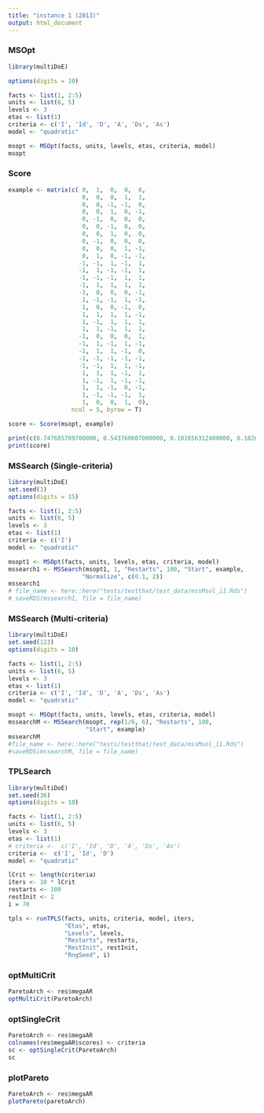 ```yaml
---
title: "instance 1 (2013)"
output: html_document
---
```


### MSOpt  

```r
library(multiDoE)

options(digits = 10)

facts <- list(1, 2:5)
units <- list(6, 5)
levels <- 3
etas <- list(1)
criteria <- c('I', 'Id', 'D', 'A', 'Ds', 'As')
model <- "quadratic"

msopt <- MSOpt(facts, units, levels, etas, criteria, model)
msopt
```
 
### Score  

```r
example <- matrix(c( 0,  1,  0,  0,  0,
                     0,  0,  0,  1,  1,
                     0,  0, -1, -1,  0,
                     0,  0,  1,  0, -1,
                     0, -1,  0,  0,  0,
                     0,  0, -1,  0,  0,
                     0,  0,  1,  0,  0,
                     0, -1,  0,  0,  0,
                     0,  0,  0,  1, -1,
                     0,  1,  0, -1, -1,
                    -1, -1,  1, -1,  1,
                    -1,  1, -1, -1,  1,
                    -1, -1, -1,  1,  1,
                    -1,  1,  1,  1,  1,
                    -1,  0,  0,  0, -1,
                     1, -1, -1,  1, -1,
                     1,  0,  0, -1,  0,
                     1,  1,  1,  1, -1,
                     1, -1,  1,  1,  1,
                     1,  1, -1,  1,  1,
                    -1,  0,  0,  0,  1,
                    -1,  1, -1,  1, -1,
                    -1,  1,  1, -1,  0,
                    -1, -1, -1, -1, -1,
                    -1, -1,  1,  1, -1,
                     1,  1,  1, -1,  1,
                     1, -1,  1, -1, -1,
                     1,  1, -1,  0, -1,
                     1, -1, -1, -1,  1,
                     1,  0,  0,  1,  0),
                  ncol = 5, byrow = T)

score <- Score(msopt, example)

print(c(0.747685709700000, 0.543760607000000, 0.101656312400000, 0.182661344700000, 0.098274211800000, 0.104602040100000))
print(score)
```

### MSSearch (Single-criteria)

```r
library(multiDoE)
set.seed(1)
options(digits = 15)

facts <- list(1, 2:5)
units <- list(6, 5)
levels <- 3
etas <- list(1)
criteria <- c('I')
model <- "quadratic"

msopt1 <- MSOpt(facts, units, levels, etas, criteria, model)
mssearch1 <- MSSearch(msopt1, 1, "Restarts", 100, "Start", example,
                     "Normalize", c(0.1, 2))
mssearch1
# file_name <- here::here("tests/testthat/test_data/mssMsol_i1.Rds")
# saveRDS(mssearch1, file = file_name)
``` 

### MSSearch (Multi-criteria)  

```r
library(multiDoE)
set.seed(123)
options(digits = 10)

facts <- list(1, 2:5)
units <- list(6, 5)
levels <- 3
etas <- list(1)
criteria <- c('I', 'Id', 'D', 'A', 'Ds', 'As')
model <- "quadratic"

msopt <- MSOpt(facts, units, levels, etas, criteria, model)
mssearchM <- MSSearch(msopt, rep(1/6, 6), "Restarts", 100,
                      "Start", example)
mssearchM
#file_name <- here::here("tests/testthat/test_data/mssMsol_i1.Rds")
#saveRDS(mssearchM, file = file_name)
```

### TPLSearch  

```r
library(multiDoE)
set.seed(36)
options(digits = 10)

facts <- list(1, 2:5)
units <- list(6, 5)
levels <- 3
etas <- list(1)
# criteria <-  c('I', 'Id', 'D', 'A', 'Ds', 'As')
criteria <-  c('I', 'Id', 'D')
model <- "quadratic"

lCrit <- length(criteria)
iters <- 10 * lCrit
restarts <- 100
restInit <- 2
i = 70

tpls <- runTPLS(facts, units, criteria, model, iters, 
                "Etas", etas,
                "Levels", levels, 
                "Restarts", restarts, 
                "RestInit", restInit,
                "RngSeed", i)

```





### optMultiCrit  

```r
ParetoArch <- res$megaAR
optMultiCrit(ParetoArch)
```

### optSingleCrit  

```r
ParetoArch <- res$megaAR
colnames(res$megaAR$scores) <- criteria
sc <- optSingleCrit(ParetoArch)
sc
```



### plotPareto  

```r
ParetoArch <- res$megaAR
plotPareto(paretoArch)
```
